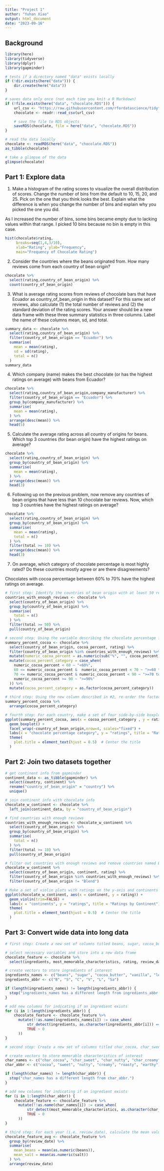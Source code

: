 ```yaml
---
title: "Project 1"
author: "Yuhan Xiao"
output: html_document
date: "2023-09-16"
---
```


## Background

```r
library(here)
library(tidyverse)
library(dplyr)
library(gapminder)

# tests if a directory named "data" exists locally
if (!dir.exists(here("data"))) {
    dir.create(here("data"))
}

# saves data only once (not each time you knit a R Markdown)
if (!file.exists(here("data", "chocolate.RDS"))) {
    url_csv <- "https://raw.githubusercontent.com/rfordatascience/tidytuesday/master/data/2022/2022-01-18/chocolate.csv"
    chocolate <- readr::read_csv(url_csv)

    # save the file to RDS objects
    saveRDS(chocolate, file = here("data", "chocolate.RDS"))
}

# read the data locally
chocolate <- readRDS(here("data", "chocolate.RDS"))
as_tibble(chocolate)

# take a glimpse of the data
glimpse(chocolate)
```

## Part 1: Explore data

1. Make a histogram of the rating scores to visualize the overall distribution of scores. Change the number of bins from the default to 10, 15, 20, and 25. Pick on the one that you think looks the best. Explain what the difference is when you change the number of bins and explain why you picked the one you did.

As I increased the number of bins, some bins became empty due to lacking values within that range. I picked 10 bins because no bin is empty in this case.

```r
hist(chocolate$rating, 
     breaks=seq(1,4,3/10),
     xlab="Rating", ylab="Frequency", 
     main="Frequency of Chocolate Rating")
```

2. Consider the countries where the beans originated from. How many reviews come from each country of bean origin?
```r
chocolate %>%
  select(rating,country_of_bean_origin) %>%
  count(country_of_bean_origin)
```

3. What is average rating scores from reviews of chocolate bars that have Ecuador as country_of_bean_origin in this dataset? For this same set of reviews, also calculate (1) the total number of reviews and (2) the standard deviation of the rating scores. Your answer should be a new data frame with these three summary statistics in three columns. Label the name of these columns mean, sd, and total.

```r
summary_data <- chocolate %>%
  select(rating,country_of_bean_origin) %>%
  filter(country_of_bean_origin == "Ecuador") %>%
  summarise(
    mean = mean(rating),
    sd = sd(rating),
    total = n()
  )
summary_data
```

4. Which company (name) makes the best chocolate (or has the highest ratings on average) with beans from Ecuador?

```r
chocolate %>%
  select(rating,country_of_bean_origin,company_manufacturer) %>%
  filter(country_of_bean_origin == "Ecuador") %>%
  group_by(company_manufacturer) %>%
  summarise(
    mean = mean(rating),
  ) %>%
  arrange(desc(mean)) %>%
  head(5)
```

5. Calculate the average rating across all country of origins for beans. Which top 3 countries (for bean origin) have the highest ratings on average?

```r
chocolate %>%
  select(rating,country_of_bean_origin) %>%
  group_by(country_of_bean_origin) %>%
  summarise(
    mean = mean(rating),
  ) %>%
  arrange(desc(mean)) %>%
  head(3)
```

6. Following up on the previous problem, now remove any countries of bean origins that have less than 10 chocolate bar reviews. Now, which top 3 countries have the highest ratings on average?

```r
chocolate %>%
  select(rating,country_of_bean_origin) %>%
  group_by(country_of_bean_origin) %>%
  summarise(
    mean = mean(rating),
    total = n()
  ) %>%
  filter(total >= 10) %>%
  arrange(desc(mean)) %>%
  head(3)
```

7. On average, which category of chocolate percentage is most highly rated? Do these countries mostly agree or are there disagreements?

Chocolates with cocoa percentage between 60% to 70% have the highest ratings on average. 
  
```r
# first step: Identify the countries of bean origin with at least 50 reviews. Remove reviews from countries are not in this list.
countries_with_enough_reviews <- chocolate %>%
  select(country_of_bean_origin) %>%
  group_by(country_of_bean_origin) %>%
  summarise(
    total = n()
  ) %>%
  filter(total >= 50) %>%
  pull(country_of_bean_origin)

# second step: Using the variable describing the chocolate percentage for each review, create a new column that groups chocolate percentages into one of four groups: (i) <60%, (ii) >=60 to <70%, (iii) >=70 to <90%, and (iii) >=90% (Hint check out the substr() function in base R and the case_when() function from dplyr – see example below).
summary_percent_cocoa <- chocolate %>%
  select(country_of_bean_origin, cocoa_percent, rating) %>%
  filter(country_of_bean_origin %in% countries_with_enough_reviews) %>%
  mutate(numeric_cocoa_percent = as.numeric(sub("%", "", cocoa_percent))) %>%
  mutate(cocoa_percent_category = case_when(
    numeric_cocoa_percent < 60 ~ "<60%",
    60 <= numeric_cocoa_percent &  numeric_cocoa_percent < 70 ~ ">=60 to <70%",
    70 <= numeric_cocoa_percent & numeric_cocoa_percent < 90 ~ ">=70 to <90%",
    numeric_cocoa_percent >= 90 ~ ">=90%"
  )) %>%
  mutate(cocoa_percent_category = as.factor(cocoa_percent_category))
  
# third step: Using the new column described in #2, re-order the factor levels (if needed) to be starting with the smallest percentage group and increasing to the largest percentage group (Hint check out the fct_relevel() function from forcats).
summary_percent_cocoa %>%
  arrange(cocoa_percent_category)

# fourth step: For each country, make a set of four side-by-side boxplots plotting the groups on the x-axis and the ratings on the y-axis. These plots should be faceted by country.
ggplot(summary_percent_cocoa, aes(x = cocoa_percent_category , y = rating)) + 
  geom_boxplot() + 
  facet_wrap(~country_of_bean_origin,nrow=4, scales="fixed") +
  labs(x = "chocolate percentage category", y = "ratings", title = "Ratings by Chocolate Percentage Category in Each Country") +
  theme(
    plot.title = element_text(hjust = 0.5)  # Center the title
  )
```

## Part 2: Join two datasets together

```r
# get continent info from gapminder
continent_data <- as_tibble(gapminder) %>%
  select(country, continent) %>%
  rename("country_of_bean_origin" = "country") %>%
  unique()

# join continent info with chocolate info  
chocolate_w_continent <- chocolate %>%
  left_join(continent_data, by = "country_of_bean_origin")

# find countries with enough reviews
countries_with_enough_reviews <- chocolate_w_continent %>%
  select(country_of_bean_origin) %>%
  group_by(country_of_bean_origin) %>%
  summarise(
    total = n()
  ) %>%
  filter(total >= 10) %>%
  pull(country_of_bean_origin)

# filter out countries with enough reviews and remove countries named Blend
chocolate_w_continent %>%
  select(country_of_bean_origin, continent, rating) %>%
  filter(country_of_bean_origin %in% countries_with_enough_reviews) %>%
  filter(country_of_bean_origin != "Blend")

# Make a set of violin plots with ratings on the y-axis and continents on the x-axis.
ggplot(chocolate_w_continent, aes(x = continent, y = rating)) + 
  geom_violin(trim=FALSE) + 
  labs(x = "continents", y = "ratings", title = "Ratings by Continent") +
  theme(
    plot.title = element_text(hjust = 0.5)  # Center the title
  )
```

## Part 3: Convert wide data into long data

```r
# first step: Create a new set of columns titled beans, sugar, cocoa_butter, vanilla, lecithin, and salt that contain a 1 or 0 representing whether or not that review for the chocolate bar contained that ingredient (1) or not (0)

# select necessary variables and store into a new data frame
chocolate_feature <- chocolate %>%
  select(ingredients, most_memorable_characteristics, rating, review_date)

# create vectors to store ingredients of interest
ingredients_names <- c("beans", "sugar", "cocoa_butter", "vanilla", "lecithin", "salt")
ingredients_abbr <- c("B", "S", "C", "V", "L", "Sa")

if (length(ingredients_names) != length(ingredients_abbr)) {
  stop("ingredients_names has a different length from ingredients_abbr.")
}

# add new columns for indicating if an ingredient exists
for (i in 1:length(ingredients_abbr)) {
    chocolate_feature <- chocolate_feature %>% 
      mutate(!!as.name(ingredients_names[i]) := case_when( 
          str_detect(ingredients, as.character(ingredients_abbr[i])) == TRUE ~ 1, 
          TRUE ~ 0
      ))
}
```

```r
# second step: Create a new set of columns titled char_cocoa, char_sweet, char_nutty, char_creamy, char_roasty, char_earthy that contain a 1 or 0 representing whether or not that the most memorable characteristic for the chocolate bar had that word (1) or not (0). For example, if the word “sweet” appears in the most_memorable_characteristics, then record a 1, otherwise a 0 for that review in the char_sweet column 

# create vectors to store memorable characteristics of interest
char_names <- c("char_cocoa", "char_sweet", "char_nutty", "char_creamy", "char_roasty", "char_earthy")
char_abbr <- c("cocoa", "sweet", "nutty", "creamy", "roasty", "earthy")

if (length(char_names) != length(char_abbr)) {
  stop("char_names has a different length from char_abbr.")
}

# add new columns for indicating if an ingredient exists
for (i in 1:length(char_abbr)) {
    chocolate_feature <- chocolate_feature %>% 
      mutate(!!as.name(char_names[i]) := case_when( 
          str_detect(most_memorable_characteristics, as.character(char_abbr[i])) == TRUE ~ 1, 
          TRUE ~ 0
      ))
}
```

```r
# third step: For each year (i.e. review_date), calculate the mean value in each new column you created across all reviews for that year. (Hint: If all has gone well thus far, you should have a dataset with 16 rows and 13 columns)
chocolate_feature_avg <- chocolate_feature %>%
  group_by(review_date) %>%
  summarise(
    mean_beans = mean(as.numeric(beans)),
    mean_salt = mean(as.numeric(salt))
  ) %>%
  arrange(review_date)
```